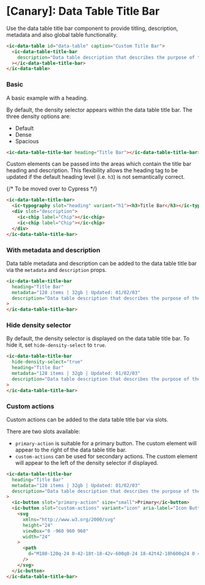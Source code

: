 
<Meta of={IcDataTableTitleBarStories} />

# \[Canary]: Data Table Title Bar

Use the data table title bar component to provide titling, description, metadata and also global table functionality.

```html
<ic-data-table id="data-table" caption="Custom Title Bar">
  <ic-data-table-title-bar
    description="Data table description that describes the purpose of the table."
  ></ic-data-table-title-bar>
</ic-data-table>
```

### Basic

A basic example with a heading.

By default, the density selector appears within the data table title bar. The three density options are:

- Default
- Dense
- Spacious

<Canvas withSource="none">
  <Story of={IcDataTableTitleBarStories.Basic} />
</Canvas>

```html
<ic-data-table-title-bar heading="Title Bar"></ic-data-table-title-bar>
```

Custom elements can be passed into the areas which contain the title bar heading and description. This flexibility allows the heading tag to be updated if the default heading level (i.e. `h3`) is not semantically correct.

{/* To be moved over to Cypress */}

<Canvas withSource="none">
  <Story of={IcDataTableTitleBarStories.Slots} />
</Canvas>

```html
<ic-data-table-title-bar>
  <ic-typography slot="heading" variant="h1"><h3>Title Bar</h3></ic-typography>
  <div slot="description">
    <ic-chip label="Chip"></ic-chip>
    <ic-chip label="Chip"></ic-chip>
  </div>
</ic-data-table-title-bar>
```

### With metadata and description

Data table metadata and description can be added to the data table title bar via the `metadata` and `description` props.

<Canvas withSource="none">
  <Story of={IcDataTableTitleBarStories.WithMetadataAndDescription} />
</Canvas>

```html
<ic-data-table-title-bar
  heading="Title Bar"
  metadata="128 items | 32gb | Updated: 01/02/03"
  description="Data table description that describes the purpose of the table."
>
</ic-data-table-title-bar>
```

### Hide density selector

By default, the density selector is displayed on the data table title bar. To hide it, set `hide-density-select` to `true`.

<Canvas withSource="none">
  <Story of={IcDataTableTitleBarStories.HideDensitySelector} />
</Canvas>

```html
<ic-data-table-title-bar
  hide-density-select="true"
  heading="Title Bar"
  metadata="128 items | 32gb | Updated: 01/02/03"
  description="Data table description that describes the purpose of the table."
>
</ic-data-table-title-bar>
```

### Custom actions

Custom actions can be added to the data table title bar via slots.

There are two slots available:

- `primary-action` is suitable for a primary button. The custom element will appear to the right of the data table title bar.
- `custom-actions` can be used for secondary actions. The custom element will appear to the left of the density selector if displayed.

<Canvas withSource="none">
  <Story of={IcDataTableTitleBarStories.CustomActions} />
</Canvas>

```html
<ic-data-table-title-bar
  heading="Title Bar"
  metadata="128 items | 32gb | Updated: 01/02/03"
  description="Data table description that describes the purpose of the table."
>
  <ic-button slot="primary-action" size="small">Primary</ic-button>
  <ic-button slot="custom-actions" variant="icon" aria-label="Icon Button">
    <svg
      xmlns="http://www.w3.org/2000/svg"
      height="24"
      viewBox="0 -960 960 960"
      width="24"
    >
      <path
        d="M180-120q-24 0-42-18t-18-42v-600q0-24 18-42t42-18h600q24 0 42 18t18 42v600q0 24-18 42t-42 18H180Zm0-60h600v-600H180v600Zm56-97h489L578-473 446-302l-93-127-117 152Zm-56 97v-600 600Z"
      />
    </svg>
  </ic-button>
</ic-data-table-title-bar>
```
